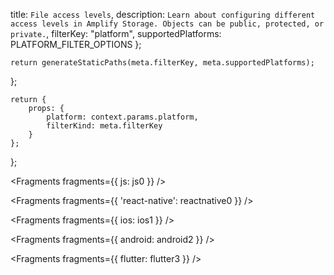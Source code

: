   title: `File access levels`,
  description: `Learn about configuring different access levels in Amplify Storage. Objects can be public, protected, or private.`,
  filterKey: "platform",
  supportedPlatforms: PLATFORM_FILTER_OPTIONS
};
      


    return generateStaticPaths(meta.filterKey, meta.supportedPlatforms);
};

    return {
        props: {
            platform: context.params.platform,
            filterKind: meta.filterKey
        }
    };
};


<Fragments fragments={{ js: js0 }} />


<Fragments fragments={{ 'react-native': reactnative0 }} />


<Fragments fragments={{ ios: ios1 }} />


<Fragments fragments={{ android: android2 }} />


<Fragments fragments={{ flutter: flutter3 }} />

